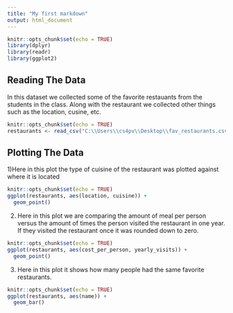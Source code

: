 ---
title: "My first markdown"
output: html_document
---

```{r setup, include=FALSE}
knitr::opts_chunk$set(echo = TRUE)
library(dplyr)
library(readr)
library(ggplot2)
```

## Reading The Data

In this dataset we collected some of the favorite restauants from the students in the class. Along with the restaurant we collected other things such as the location, cusine, etc.


```{r setup, include=FALSE}
knitr::opts_chunk$set(echo = TRUE)
restaurants <- read_csv("C:\\Users\\cs4pv\\Desktop\\fav_restaurants.csv")
```

## Plotting The Data

 1)Here in this plot the type of cuisine of the restaurant was plotted against  where it is located
 
```{r setup, include=FALSE}
knitr::opts_chunk$set(echo = TRUE)
ggplot(restaurants, aes(location, cuisine)) +
  geom_point()
```
 
 
 2) Here in this plot we are comparing the amount of meal per person versus the amount of times the person visited the restaurant in one year. If they visited the restaurant once it was rounded down to zero. 
 
```{r setup, include=FALSE}
knitr::opts_chunk$set(echo = TRUE)
ggplot(restaurants, aes(cost_per_person, yearly_visits)) +
  geom_point()
```
 
 3) Here in this plot it shows how many people had the same favorite restaurants. 
 
```{r setup, include=FALSE}
knitr::opts_chunk$set(echo = TRUE)
ggplot(restaurants, aes(name)) +
  geom_bar()
```



